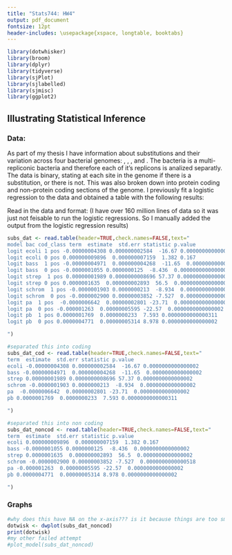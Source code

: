 ```yaml
---
title: "Stats744: HW4"
output: pdf_document
fontsize: 12pt
header-includes: \usepackage{xspace, longtable, booktabs}
---
```


```r
library(dotwhisker)
library(broom)
library(dplyr)
library(tidyverse)
library(sjPlot)
library(sjlabelled)
library(sjmisc)
library(ggplot2)
```


\newcommand{\smel}{\textit{S.\,meliloti}\xspace}
\newcommand{\bass}{\textit{B.\,subtilis}\xspace}
\newcommand{\ecol}{\textit{E.\,coli}\xspace}
\newcommand{\strep}{\textit{Streptomyces}\xspace}
\providecommand{\e}[1]{\ensuremath{\times 10^{#1}}}



## Illustrating Statistical Inference

### Data:

As part of my thesis I have information about substitutions and their variation across four bacterial genomes: \ecol, \bass, \strep, and \smel.
The bacteria \smel
is a multi-repliconic bacteria and therefore each of it's replicons is analized separatly. 
The data is binary, stating at each site in the genome if there is a substitution, or there is not.
This was also broken down into protein coding and non-protein coding sections of the genome.
I previously fit a logistic regression to the data and obtained a table with the following results:


\begin{table}[h]
	\centering
		\begin{tabular}{lcccc}
			\toprule
			Bacteria and Replicon & Coefficent Estimate & Standard Error & z-value & P($>$|z|)\\
			\midrule
			\ecol Chromosome &  -4.308\e{-8} & 2.584\e{-9} & -16.67 & $<$2\e{-16} \\
			\bass Chromosome &  -4.971\e{-8} & 4.268\e{-9} & -11.65 & $<$2\e{-16} \\
			\strep Chromosome & 1.989\e{-8} & 8.696\e{-10} & 57.37 & $<$2\e{-16}\\
			\smel Chromosome &  -1.903\e{-7} &  2.13\e{-8} & -8.934 & $<$2\e{-16} \\
			\smel pSymA &  -6.642\e{-7} & 2.801\e{-8} & -23.71 & $<$2\e{-16} \\
			\smel pSymB & 1.769\e{-7} & 2.33\e{-8} & 7.593 & 3.11\e{-14}\\
			\bottomrule
		\end{tabular}
\end{table}


\begin{table}[h]
	\centering
		\begin{tabular}{lcccc}
			\toprule
			Bacteria and Replicon & Coefficent Estimate & Standard Error & z-value & P\\
			\midrule
			 \ecol Chromosome &  9.896\e{-9} & 7.159\e{-9} & 1.382 & 0.167 \\
			 \bass Chromosome &  -1.055\e{-7} & 1.25\e{-8} & -8.436 & $<$2\e{-16}  \\
			 \strep Chromosome & 1.635\e{-7} & 2.893\e{-9} & 56.5 & $<$2\e{-16}\\
			 \smel Chromosome & -2.900\e{-7} & 3.852\e{-8} &  -7.527 & 5.18\e{-14} \\
			 \smel pSymA &  -1.263\e{-6} & 5.595\e{-8} & -22.57 & $<$2\e{-16} \\
			 \smel pSymB & 4.771\e{-7} & 5.314\e{-8} & 8.978 & $<$2\e{-16}  \\
			\bottomrule
		\end{tabular}
\end{table}


Read in the data and format: (I have over 160 million lines of data so it was just not feisable to run the logistic regressions. So I manually added the output from the logistic regression results)
```r
subs_dat <- read.table(header=TRUE,check.names=FALSE,text="
model bac cod_class term  estimate  std.err statistic p.value 
logit ecoli 1 pos -0.00000004308 0.000000002584  -16.67 0.0000000000000002
logit ecoli 0 pos 0.000000009896  0.000000007159  1.382 0.167
logit bass  1 pos -0.00000004971  0.000000004268  -11.65  0.0000000000000002
logit bass  0 pos -0.0000001055 0.0000000125  -8.436  0.0000000000000002
logit strep  1 pos 0.00000001989 0.0000000008696 57.37 0.0000000000000002
logit strep 0 pos 0.0000001635  0.000000002893  56.5  0.0000000000000002
logit schrom  1 pos -0.0000001903 0.0000000213  -8.934  0.0000000000000002
logit schrom  0 pos -0.0000002900 0.00000003852 -7.527  0.0000000000000518
logit pa  1 pos  -0.0000006642  0.00000002801 -23.71  0.0000000000000002
logit pa  0 pos -0.000001263  0.00000005595 -22.57  0.0000000000000002
logit pb  1 pos 0.0000001769  0.0000000233  7.593 0.0000000000000311
logit pb  0 pos 0.0000004771  0.00000005314 8.978 0.0000000000000002

")

#separated this into coding
subs_dat_cod <- read.table(header=TRUE,check.names=FALSE,text="
term  estimate  std.err statistic p.value 
ecoli -0.00000004308 0.000000002584  -16.67 0.0000000000000002
bass -0.00000004971  0.000000004268  -11.65  0.0000000000000002
strep 0.00000001989 0.0000000008696 57.37 0.0000000000000002
schrom -0.0000001903 0.0000000213  -8.934  0.0000000000000002
pa  -0.0000006642  0.00000002801 -23.71  0.0000000000000002
pb 0.0000001769  0.0000000233  7.593 0.0000000000000311

")

#separated this into non coding
subs_dat_noncod <- read.table(header=TRUE,check.names=FALSE,text="
term  estimate  std.err statistic p.value 
ecoli 0.000000009896  0.000000007159  1.382 0.167
bass -0.0000001055 0.0000000125  -8.436  0.0000000000000002
strep 0.0000001635  0.000000002893  56.5  0.0000000000000002
schrom -0.0000002900 0.00000003852 -7.527  0.0000000000000518
pa -0.000001263  0.00000005595 -22.57  0.0000000000000002
pb 0.0000004771  0.00000005314 8.978 0.0000000000000002

")

```

### Graphs
```r
#why does this have NA on the x-axis??? is it because things are too small??
dotwisk <- dwplot(subs_dat_noncod)
print(dotwisk)
#my other failed attempt
#plot_model(subs_dat_noncod)

```

